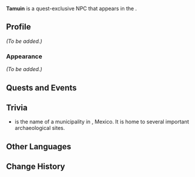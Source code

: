 {{Meta
<!-- Remove this template after adding the missing info -->
|missing_NPC_profile  = yes
<!--
|missing_NPC_idle     = yes
|missing_NPC_dialogue = yes
-->
}}
{{Character Infobox
|type             = Quest NPC
|image            = NPC Tamuin.png
|realname         = <!-- Optional, if different from in-game name -->
|deceased         = <!-- Past (for deceased prior to events of the game) or free response -->
|region           = Natlan
|location         = Natlan
|affiliation      = Scions of the Canopy
|title            = 

|ancestry         = <!-- Clan/family -->
|father           = 
|mother           = 
|spouse           = 
|sibling          = 
|child            = 
|relative         = 

|voiceEN          = 
|voiceCN          = 
|voiceJP          = 
|voiceKR          = 
}}
'''Tamuin''' is a quest-exclusive NPC that appears in the {{Quest|Flowers Resplendent on the Sun-Scorched Sojourn}}.
<!--
==Location==
{{subst:#tag:gallery|
NPC Location {{subst:#titleparts:{{subst:PAGENAME}}}}.png{{subst:!}}{{subst:#titleparts:{{subst:PAGENAME}}}}'s location
NPC Location {{subst:#titleparts:{{subst:PAGENAME}}}} Context.png{{subst:!}}Additional context
}}
-->
==Profile==
<!--Detailed story/lore information goes here.-->
''(To be added.)''

===Appearance===
<!--Keep appearance section short and concise. Limit to 2 paragraphs with 3-4 sentences each.-->
''(To be added.)''

==Quests and Events==
{{Quests and Events}}
<!--
==Idle Quotes==
{{Dialogue Start}}
: {{DIcon|Idle}} {{Tx}}
:: {{A|VO {{subst:#titleparts:{{subst:PAGENAME}}}} 01.ogg}} "{{Tx}}"
{{Dialogue End}}

==Dialogue==
{{Dialogue Start}}
:'''{{subst:#titleparts:{{subst:PAGENAME}}}}:''' 
:{{DIcon}}
{{Dialogue End}}
<!--
==Event Dialogue==
===Event Name===
{{Dialogue Start}}
:'''{{subst:#titleparts:{{subst:PAGENAME}}}}:'''
{{Dialogue End}}
-->
== Trivia ==

* {{W|Tamuín}} is the name of a municipality in {{W|San Luis Potosí}}, Mexico. It is home to several important {{W|Huastec civilization|Huastec}} archaeological sites.

==Other Languages==
{{Other Languages|default_hidden=1
|en      = Tamuin
|zhs     = 塔穆因
|zhs_rm  = Tǎmùyīn
|zht     = 塔穆因
|zht_rm  = Tǎmùyīn
|ja      = タムイン
|ja_rm   = Tamuin
|ko      = 타민
|es      = Tamuín
|fr      = Tamuin
|ru      = Тамуин
|th      = Tamuin
|vi      = Tamuin
|de      = Tamuin
|id      = Tamuin
|pt      = Tamuin
|tr      = Tamuin
|it      = Tamuin
}}

==Change History==
{{Change History|5.0}}
<!--
==References==
{{Reflist}}
-->
